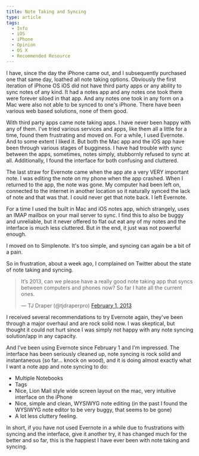 ```yaml
---
title: Note Taking and Syncing
type: article
tags:
  - Info
  - iOS
  - iPhone
  - Opinion
  - OS X
  - Recommended Resource
---
```


I have, since the day the iPhone came out, and I subsequently purchased one that same day, loathed all note taking options. Obviously the first iteration of iPhone OS iOS did not have third party apps or any ability to sync notes of any kind. It had a notes app and any notes one took there were forever siloed in that app. And any notes one took in any form on a Mac were also not able to be synced to one's iPhone. There have been various web based solutions, none of them good.

With third party apps came note taking apps. I have never been happy with any of them. I've tried various services and apps, like them all a little for a time, found them frustrating and moved on. For a while, I used Evernote. And to some extent I liked it. But both the Mac app and the iOS app have been through various stages of bugginess. I have had trouble with sync between the apps, sometimes, notes simply, stubbornly refused to sync at all. Additionally, I found the interface for both confusing and cluttered.

The last straw for Evernote came when the app ate a very VERY important note. I was editing the note on my phone when the app crashed. When I returned to the app, the note was gone. My computer had been left on, connected to the internet in another location so it naturally synced the lack of note and that was that. I could never get that note back. I left Evernote.

For a time I used the built in Mac and iOS notes app, which strangely, uses an IMAP mailbox on your mail server to sync. I find this to also be buggy and unreliable, but it never offered to flat out eat any of my notes and the interface is much less cluttered. But in the end, it just was not powerful enough.

I moved on to Simplenote. It's too simple, and syncing can again be a bit of a pain.

So in frustration, about a week ago, I complained on Twitter about the state of note taking and syncing.

> It’s 2013, can we please have a really good note taking app that syncs between computers and phones now? So far I hate all the current ones.
> 
> — TJ Draper (@tjdraperpro) [February 1, 2013](https://twitter.com/tjdraperpro/status/297473239645569024)

<script async="" src="//platform.twitter.com/widgets.js" charSet="utf-8"></script>

I received several recommendations to try Evernote again, they've been through a major overhaul and are rock solid now. I was skeptical, but thought it could not hurt since I was simply not happy with any note syncing solution/app in any capacity.

And I’ve been using Evernote since February 1 and I'm impressed. The interface has been seriously cleaned up, note syncing is rock solid and instantaneous (so far... knock on wood), and it is doing almost exactly what I want a note app and note syncing to do:

-   Multiple Notebooks
-   Tags
-   Nice, Lion Mail style wide screen layout on the mac, very intuitive interface on the iPhone
-   Nice, simple and clean, WYSIWYG note editing (in the past I found the WYSIWYG note editor to be very buggy, that seems to be gone)
-   A lot less cluttery feeling.

In short, if you have not used Evernote in a while due to frustrations with syncing and the interface, give it another try, it has changed much for the better and so far, this is the happiest I have ever been with note taking and syncing.
